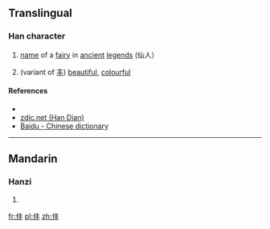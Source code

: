 ==Translingual==

===Han character===
{{Han char|rn=9|rad=人|as=04|sn=6|four=|canj=人手十 (OQJ)|ids=⿰[[亻]][[丰]]}}

# {{archaic|lang=cmn}} [[name]] of a [[fairy]] in [[ancient]] [[legend]]s (仙人）
# {{archaic|lang=cmn}} (variant of [[丰]]) [[beautiful]], [[colourful]]

====References====
* {{Han ref|kx=0094.220|dkj=00414|dj=0200.130|hdz=10122.040|uh=4EF9|ud=20217}}
*[http://www.zdic.net/zd/zi/ZdicE4ZdicBBZdicB9.htm zdic.net (Han Dian)]
*[http://dict.baidu.com/s?wd=%81%A7 Baidu - Chinese dictionary]

----

==Mandarin==

===Hanzi===
{{cmn-hanzi|pin=[[fēng]] ([[feng1]])|wg=feng<sup>1</sup>}}

# {{defn|lang=cmn|sort=人04}}

[[fr:仹]]
[[pl:仹]]
[[zh:仹]]